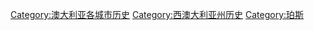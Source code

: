 [[Category:澳大利亚各城市历史|Category:澳大利亚各城市历史]]
[[Category:西澳大利亚州历史|Category:西澳大利亚州历史]]
[[Category:珀斯|Category:珀斯]]